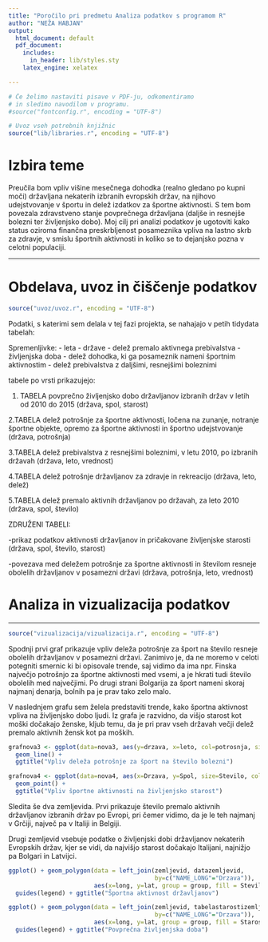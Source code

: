 ```yaml
---
title: "Poročilo pri predmetu Analiza podatkov s programom R"
author: "NEŽA HABJAN"
output:
  html_document: default
  pdf_document:
    includes:
      in_header: lib/styles.sty
    latex_engine: xelatex

---
```


```r
# Če želimo nastaviti pisave v PDF-ju, odkomentiramo
# in sledimo navodilom v programu.
#source("fontconfig.r", encoding = "UTF-8")

# Uvoz vseh potrebnih knjižnic
source("lib/libraries.r", encoding = "UTF-8")
```

# Izbira teme

Preučila bom vpliv višine mesečnega dohodka (realno gledano po kupni moči) državljana nekaterih izbranih evropskih držav, na njihovo udejstvovanje v športu in delež izdatkov za športne aktivnosti. S tem bom povezala zdravstveno stanje povprečnega državljana (daljše in resnejše bolezni ter življenjsko dobo). Moj cilj pri analizi podatkov je ugotoviti kako status oziroma finančna preskrbljenost posameznika vpliva na lastno skrb za zdravje, v smislu športnih aktivnosti in koliko se to dejanjsko pozna v celotni populaciji.


***

# Obdelava, uvoz in čiščenje podatkov

```r
source("uvoz/uvoz.r", encoding = "UTF-8")
```
Podatki, s katerimi sem delala v tej fazi projekta, se nahajajo v petih tidydata tabelah:

Spremenljivke:
- leta
- države
- delež premalo aktivnega prebivalstva
- življenjska doba
- delež dohodka, ki ga posameznik nameni športnim aktivnostim
- delež prebivalstva z daljšimi, resnejšimi boleznimi

tabele po vrsti prikazujejo:

1. TABELA
povprečno življenjsko dobo državljanov izbranih držav v letih od 2010 do 2015
(država, spol, starost)

2.TABELA
delež potrošnje za športne aktivnosti, ločena na zunanje, notranje športne objekte, opremo za športne aktivnosti in športno udejstvovanje
(država, potrošnja)

3.TABELA
delež prebivalstva z resnejšimi boleznimi, v letu 2010, po izbranih državah
(država, leto, vrednost)

4.TABELA
delež potrošnje državljanov za zdravje in rekreacijo
(država, leto, delež)

5.TABELA
delež premalo aktivnih državljanov po državah, za leto 2010
(država, spol, število)


ZDRUŽENI TABELI:

-prikaz podatkov aktivnosti državljanov in pričakovane življenjske starosti
(država, spol, število, starost)

-povezava med deležem potrošnje za športne aktivnosti in številom resneje obolelih državljanov v posamezni državi
(država, potrošnja, leto, vrednost)



# Analiza in vizualizacija podatkov

***

```r
source("vizualizacija/vizualizacija.r", encoding = "UTF-8")
```


Spodnji prvi graf prikazuje vpliv deleža potrošnje za šport na število resneje obolelih državljanov v posamezni državi. Zanimivo je, da ne moremo v celoti potegniti smernic ki bi opisovale trende, saj vidimo da ima npr. Finska največjo potrošnjo za športne aktivnosti med vsemi, a je hkrati tudi število obolelih med največjimi. Po drugi strani Bolgarija za šport nameni skoraj najmanj denarja, bolnih pa je prav tako zelo malo.

V naslednjem grafu sem želela predstaviti trende, kako športna aktivnost vpliva na življenjsko dobo ljudi. Iz grafa je razvidno, da višjo starost kot moški dočakajo ženske, kljub temu, da je pri prav vseh državah večji delež premalo aktivnih žensk kot pa moških.

```r
grafnova3 <- ggplot(data=nova3, aes(y=drzava, x=leto, col=potrosnja, size=vrednost)) + 
  geom_line() +
  ggtitle("Vpliv deleža potrošnje za šport na število bolezni")

grafnova4 <- ggplot(data=nova4, aes(x=Drzava, y=Spol, size=Stevilo, color=Starost)) + 
  geom_point() + 
  ggtitle("Vpliv športne aktivnosti na življenjsko starost")

```


Sledita še dva zemljevida. 
Prvi prikazuje število premalo aktivnih državljanov izbranih držav po Evropi, pri čemer vidimo, da je le teh najmanj v Grčiji, največ pa v Italiji in Belgiji.

Drugi zemljevid vsebuje podatke o življenjski dobi državljanov nekaterih Evropskih držav, kjer se vidi, da najvišjo starost dočakajo Italijani, najnižjo pa Bolgari in Latvijci.

```r
ggplot() + geom_polygon(data = left_join(zemljevid, datazemljevid, 
                                         by=c("NAME_LONG"="Drzava")), 
                        aes(x=long, y=lat, group = group, fill = Stevilo)) + 
  guides(legend) + ggtitle("Športna aktivnost državljanov")

ggplot() + geom_polygon(data = left_join(zemljevid, tabelastarostizemljevid, 
                                         by=c("NAME_LONG"="Drzava")), 
                        aes(x=long, y=lat, group = group, fill = Starost)) + 
  guides(legend) + ggtitle("Povprečna življenjska doba")

```

